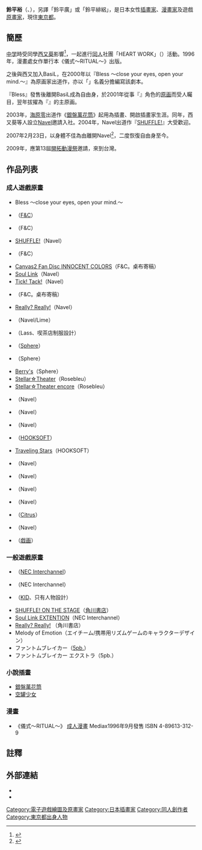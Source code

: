 {{Infobox_ACG_creator
|name=鈴平裕
|image_name=
|width=
|caption=
|job=原畫家／插畫家
|job2=
|period=
|birthname=不公開<!--{{lang|ja|鈴木 千裕［すずき ちひろ］}}--><ref name="HEART-WORKS">鈴平裕跟西又葵曾在[[同人|同人]]活動時代大曝其本名及背景：[http://thread.ebbs.jp/thread.php?m=top&b=25601&t=878985&a=1&guid=On] {{Wayback|url=http://thread.ebbs.jp/thread.php?m=top&b=25601&t=878985&a=1&guid=On |date=20210121122511 }}，因此「{{lang|ja|ひろ}}」應譯為「裕」。</ref>
|other_name={{lang|ja|一条ジョニー}}
|foreign_name={{lang|ja|鈴平 ひろ［すずひら－］}}
|english_name= Hiro Suzuhira
|romaji=Suzuhira Hiro 
|sex= 女{{r|HEART-WORKS}}<ref>[http://www.itmedia.co.jp/games/articles/0509/29/news076_2.html {{Wayback|url=http://www.itmedia.co.jp/games/articles/0509/29/news076_2.html |date=20160608235957 }} {{lang|ja|美人で天才、だけど性格最悪……ってそんなヒロインあり!?――テレビアニメ「銀盤カレイドスコープ」 (2/2)}}]. ITmedia. 2005-09-29.</ref>
|date of birth={{Birth date and age|1978|1|17}}{{r|HEART-WORKS}}<!--日文維基把同人誌時代資訊當做黑歷史，但出生年份卻照樣採用，豈不兩套標準？-->
|place of birth=[[東京都|東京都]]
|date of death=
|place of death=
|nationality={{JPN}}
|residence= 東京都<ref>{{Cite web|url=https://itunes.apple.com/jp/app/ling-pinghiro-shi-ji-karenda/id387151895?mt=8|script-title=ja:iTunes App Store で見つかる iPhone、iPod touch、iPad 対応 鈴平ひろ　時計・カレンダー|publisher=[[蘋果公司|Apple Inc.]]|accessdate=2012-10-13|archive-date=2016-09-24|archive-url=https://web.archive.org/web/20160924053126/https://itunes.apple.com/jp/app/ling-pinghiro-shi-ji-karenda/id387151895?mt=8|dead-url=no}}</ref>
|blood_type=A型
|height=
|weight=
|doujin_circle = HEART-WORKS
|religion=
|spouse=
|parents = 
|relatives=
|subordinate=
|website= [http://heart-work.info/ {{lang|ja|鈴平ひろのお仕事ぶろぐ}}]
|educate=
|past=
|work=
*Monochrome
*[[SHUFFLE!|SHUFFLE!]]
*[[銀盤萬花筒|銀盤萬花筒]]
|award=
}}

'''鈴平裕'''{{r|HEART-WORKS}}（{{lang-ja|鈴平 ひろ}}、{{bd|1978年|1月17日|catIdx=S}}），另譯「鈴平廣」或「鈴平緋絽」，是日本女性[[插畫家|插畫家]]、[[漫畫家|漫畫家]]及遊戲[[原畫家|原畫家]]，現住[[東京都|東京都]]。

== 簡歷 ==
[[中学|中学]]時受同學[[西又葵|西又葵]]影響<ref name="E☆2 plus">{{Cite journal|date = 2012-09-06|script-title = ja:鈴平ひろ × カントク 公開対談 in 埼玉|journal =  {{lang|ja|[[E☆2|E☆2 ぷらす]]}}|issue = vol.3|pages = 27-31|publisher = {{lang|ja|ビオ・マガジン}}|asin = B0091HFDJ6|accessdate = 2012-10-25}}</ref>，一起進行[[同人|同人]]社團「HEART WORK」（{{lang|ja|ハートワーク}}）活動。1996年，漫畫處女作單行本《儀式〜RITUAL〜》出版。

之後與西又加入BasiL，在2000年以『Bless 〜close your eyes, open your mind.〜』為原画家出道作，亦以「{{lang|ja|一条ジョニー}}」名義分擔編寫該劇本。

『Bless』發售後離開BasiL成為自由身，於2001年從事『{{lang|ja|[[歡迎來到Pia_Carrot!!系列|Piaキャロットへようこそ!!3]]}}』角色{{nihongo|「木下貴子」|木ノ下貴子}}的[[原画|原画]]而受人矚目，翌年拔擢為『{{lang|ja|あいかぎ 〜ひだまりと彼女の部屋着〜}}』的主原画。

2003年，[[海原零|海原零]]出道作《[[銀盤萬花筒|銀盤萬花筒]]》起用為插畫、開啟插畫家生涯。同年，西又葵等人設立[[Navel|Navel]]邀請入社。2004年，Navel出道作『[[SHUFFLE!|SHUFFLE!]]』大受歡迎。

2007年2月23日，以身體不佳為由離開Navel<ref>{{Cite web|author={{lang|ja|鈴平ひろ}}|date=2007-02-23|url=http://www.project-navel.com/navel/_image/20070223_formNavel.jpg|title=20070223_formNavel.jpg (600×424)|publisher=[[Navel|Navel]]|accessdate=2012-10-25|archive-date=2016-09-28|archive-url=https://web.archive.org/web/20160928194243/http://project-navel.com/navel/_image/20070223_formNavel.jpg|dead-url=no}}</ref>，二度恢復自由身至今。

2009年，應第13屆[[開拓動漫祭|開拓動漫祭]]邀請，來到台灣。

== 作品列表 ==
=== 成人遊戲原畫 ===
*Bless ～close your eyes, open your mind.～
*{{lang|ja|[[歡迎來到Pia_Carrot!!系列|Pia♥キャロットへようこそ!!3]]}}（[[F&C|F&C]]）
*{{lang|ja|あいかぎ ～ひだまりと彼女の部屋着～}}（F&C）
*[[SHUFFLE!|SHUFFLE!]]（Navel）
*{{lang|ja|あいかぎ ～ひだまりと彼女の部屋着～DVD EDITION}}（F&C）
*[[Canvas2#ファンディスク・CD|Canvas2 Fan Disc INNOCENT COLORS]]（F&C。桌布寄稿）
*[[Soul_Link|Soul Link]]（Navel）
*[[Tick!_Tack!|Tick! Tack!]]（Navel）
*{{lang|ja|[[歡迎來到Pia_Carrot!!系列|ぴあきゃろG.O. TOYBOX ～サマーフェア～]]}}（F&C。桌布寄稿）
*[[Really?_Really!|Really? Really!]]（Navel）
*{{lang|ja|ね～PON?×らいPON!}}（Navel/Lime） 
*{{lang|ja|[[11eyes|11eyes -罪と罰と贖いの少女-]]}}（Lass、喫茶店制服設計）
*{{lang|ja|[[緣之空|ヨスガノソラ]]}}（[[CUFFS|Sphere]]）
*{{lang|ja|[[緣之空|ハルカナソラ]]}}（Sphere）
*[[Berry's|Berry's]]（Sphere）
*[[Stellar☆Theater|Stellar☆Theater]]（Rosebleu）
*[[Stellar☆Theater|Stellar☆Theater encore]]（Rosebleu）
*{{lang|ja|[[近月少女的禮儀|月に寄りそう乙女の作法]]}}（Navel）
*{{lang|ja|乙女理論とその周辺 -Ecole de Paris-}}（Navel）
*{{lang|ja|月に寄りそう乙女の作法2}}（Navel）
*{{lang|ja|さくらビットマップ}}（[[HOOKSOFT|HOOKSOFT]]）
*[[Traveling_Stars|Traveling Stars]]（HOOKSOFT）
*{{lang|ja|乙女理論とその周辺 -Belle Epoque-}}（Navel）
*{{lang|ja|月に寄りそう乙女の作法2.1 E×S×PAR!!}}（Navel）
*{{lang|ja|月に寄りそう乙女の作法2.2 AxL＋SA}}（Navel）
*{{lang|ja|君と目覚める幾つかの方法}}（Navel）
*{{lang|ja|黄昏のフォルクローレ}}（[[Navel|Citrus]]）
*{{lang|ja|[[SHUFFLE!_Episode2|SHUFFLE! エピソード2 ～神にも悪魔にも狙われている男～]]}}（Navel）
*{{lang|ja|閃鋼のクラリアス}}（[[戯画|戯画]]）

=== 一般遊戲原畫 ===
* {{lang|ja|[[歡迎來到Pia_Carrot!!系列|Pia♥キャロットへようこそ!!3.3]]}}（[[NEC_Interchannel|NEC Interchannel]]）
* {{lang|ja|あいかぎ～ぬくもりと日だまりの中で～}}（NEC Interchannel）
* {{lang|ja|Monochrome（モノクローム）}}（[[KID|KID]]、只有人物設計）
* [[SHUFFLE!|SHUFFLE! ON THE STAGE]]（[[角川書店|角川書店]]）
* [[Soul_Link|Soul Link EXTENTION]]（NEC Interchannel）
* [[Really?_Really!|Really? Really!]] {{lang|ja|リアリアDS}}（角川書店）
* Melody of Emotion（エイチーム/携帯用リズムゲームのキャラクターデザイン）
* ファントムブレイカー（[[5pb.|5pb.]]）
* ファントムブレイカー エクストラ（5pb.）

=== 小說插畫 ===
* [[銀盤萬花筒|銀盤萬花筒]]
* [[空罐少女|空罐少女]]

=== 漫畫 ===
*《儀式～RITUAL～》 [[成人漫畫|成人漫畫]] Mediax1996年9月發售 ISBN 4-89613-312-9

==註釋==
{{reflist}}

== 外部連結 ==
* [https://web.archive.org/web/20100209073616/http://heart-work.info/ {{lang|ja|鈴平ひろのお仕事ぶろぐ}}]
* {{Twitter|suzuhirahiro666}}
<!--* {{Ja icon}}[http://blog.mediaworks.co.jp/suzuhira-works/ 個人部落格]-->

{{Navel}}

{{DEFAULTSORT:Suzuhira Hiro}}
[[Category:電子遊戲繪圖及原畫家|Category:電子遊戲繪圖及原畫家]]
[[Category:日本插畫家|Category:日本插畫家]]
[[Category:同人創作者|Category:同人創作者]]
[[Category:東京都出身人物|Category:東京都出身人物]]